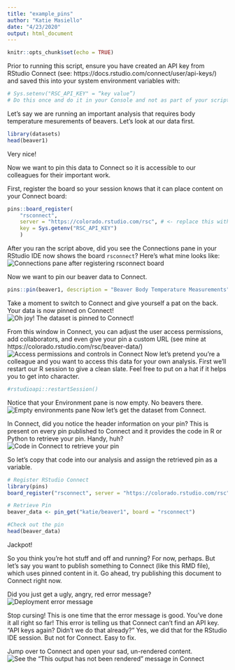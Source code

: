 ```yaml
---
title: "example_pins"
author: "Katie Masiello"
date: "4/23/2020"
output: html_document
---
```


```r
knitr::opts_chunk$set(echo = TRUE)
```

Prior to running this script, ensure you have created an API key from RStudio Connect (see: https://docs.rstudio.com/connect/user/api-keys/) and saved this into your system environment variables with:
```r
# Sys.setenv("RSC_API_KEY" = “key value”) 
# Do this once and do it in your Console and not as part of your script.  Keep your keys secure!
```

Let's say we are running an important analysis that requires body temperature mesurements of beavers. Let's look at our data first.  
```r
library(datasets)
head(beaver1)
```
Very nice!

Now we want to pin this data to Connect so it is accessible to our colleagues for their important work.  

First, register the board so your session knows that it can place content on your Connect board:
```r
pins::board_register(
    "rsconnect", 
    server = "https://colorado.rstudio.com/rsc", # <- replace this with your server name 
    key = Sys.getenv("RSC_API_KEY")
    )
```

After you ran the script above, did you see the Connections pane in your RStudio IDE now shows the board `rsconnect`?  Here's what mine looks like:
![Connections pane after registering rsconnect board](using_pins/connections_pane.png)

Now we want to pin our beaver data to Connect. 
```r
pins::pin(beaver1, description = "Beaver Body Temperature Measurements", board = "rsconnect")
```

Take a moment to switch to Connect and give yourself a pat on the back.  Your data is now pinned on Connect!  
![Oh joy! The dataset is pinned to Connect!](using_pins/pinned_to_connect.png)

From this window in Connect, you can adjust the user access permissions, add collaborators, and even give your pin a custom URL (see mine at https://colorado.rstudio.com/rsc/beaver-data/)
![Access permissions and controls in Connect](using_pins/pin_access_controls_and_vanityURL.png)
Now let's pretend you're a colleague and you want to access this data for your own analysis.  First we'll 
restart our R session to give a clean slate.  Feel free to put on a hat if it helps you to get into character.
```r
#rstudioapi::restartSession() 
```

Notice that your Environment pane is now empty.  No beavers there.  
![Empty environments pane](using_pins/empty_environments_pane.png)
Now let's get the dataset from Connect. 

In Connect, did you notice the header information on your pin?  This is present on every pin published to Connect and it provides the code in  R or Python to retrieve your pin.  Handy, huh?
![Code in Connect to retrieve your pin](using_pins/retrieval_code.png)

So let's copy that code into our analysis and assign the retrieved pin as a variable.
```r
# Register RStudio Connect
library(pins)
board_register("rsconnect", server = "https://colorado.rstudio.com/rsc")

# Retrieve Pin
beaver_data <- pin_get("katie/beaver1", board = "rsconnect")

#Check out the pin
head(beaver_data)
```
Jackpot!  

So you think you're hot stuff and off and running?  For now, perhaps.  But let's say you want to publish something to Connect (like this RMD file), which uses pinned content in it.  Go ahead, try publishing this document to Connect right now. 

Did you just get a ugly, angry, red error message?  
![Deployment error message](using_pins/deployment_error.png)

Stop cursing! This is one time that the error message is good.  You've done it all right so far! This error is telling us that Connect can't find an API key.  "API keys again? Didn't we do that already?"  Yes, we did that for the RStudio IDE session.  But not for Connect.  Easy to fix.  

Jump over to Connect and open your sad, un-rendered content.  
![See the "This output has not been rendered" message in Connect](using_pins/sad_unrendered_content.png)

